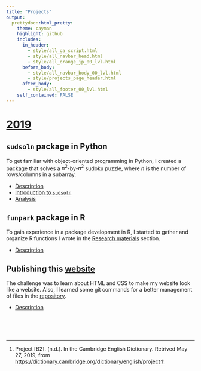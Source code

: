 ```yaml
---
title: "Projects"
output: 
  prettydoc::html_pretty:
    theme: cayman
    highlight: github
    includes:
      in_header: 
        - style/all_ga_script.html
        - style/all_navbar_head.html
        - style/all_orange_jp_00_lvl.html
      before_body:
        - style/all_navbar_body_00_lvl.html
        - style/projects_page_header.html
      after_body:
        - style/all_footer_00_lvl.html
    self_contained: FALSE
---
```



# [2019](projects/2019.html)

<!-- ## (Ongoing) `perler` package in Python -->

<!-- This Python package is designed to generate a personal income statement given a ledger that follows a proper format. Details will be written soon. -->


<!-- ## (Ongoing) `qgf` package in R -->

<!-- Using `DBI` package, this R package aims to generate SQL queries that perform data tidying and create simple analysis. Details will be written soon. -->

## `sudsoln` package in Python

To get familiar with object-oriented programming in Python, I created a package that solves a $n^2$-by-$n^2$ sudoku puzzle, where $n$ is the number of rows/columns in a subarray. 

* [Description](projects/2019/sudsoln.html)
* [Introduction to `sudsoln`](projects/2019/sudsoln/introduction.html)
* [Analysis](projects/2019/sudsoln/analysis.html)

## `funpark` package in R

To gain experience in a package development in R, I started to gather and organize R functions I wrote in the [Research materials](research_materials.html) section. 

* [Description](projects/2019/funpark.html)



## Publishing this [website](https://joon3216.github.io)

The challenge was to learn about HTML and CSS to make my website look like a website. Also, I learned some git commands for a better management of files in the [repository](https://github.com/joon3216/joon3216.github.io). 

* [Description](projects/2019/publishing_website.html)


<!--html_preserve-->
&nbsp;  
&nbsp;  
&nbsp;  
<!--/html_preserve-->
















<!-- note: (n.d.) stands for "no date" -->

<!--html_preserve-->
<div class="footnotes">
<hr />
<ol>
<li id="fn1"><p>Project [B2]. (n.d.). In the Cambridge English Dictionary. Retrived May 27, 2019, from <a href="https://dictionary.cambridge.org/dictionary/english/project" class="uri">https://dictionary.cambridge.org/dictionary/english/project</a><a href="#fnref1">&uarr;</a></p></li>
</ol>
</div>
<!--/html_preserve-->





